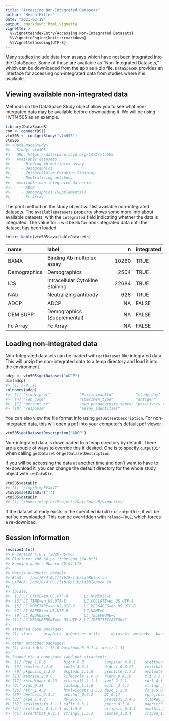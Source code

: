 ```yaml
---
title: "Accessing Non-Integrated Datasets"
author: "Helen Miller"
date: "2021-02-18"
output: rmarkdown::html_vignette
vignette: >
  %\VignetteIndexEntry{Accessing Non-Integrated Datasets}
  %\VignetteEngine{knitr::rmarkdown}
  %\VignetteEncoding{UTF-8}
---
```




Many studies include data from assays which have not been integrated into the DataSpace. Some of these are available as "Non-Integrated Datasets," which can be downloaded from the app as a zip file. `DataSpaceR` provides an interface for accessing non-integrated data from studies where it is available. 

## Viewing available non-integrated data

Methods on the DataSpace Study object allow you to see what non-integrated data may be available before downloading it. We will be using HVTN 505 as an example. 


```r
library(DataSpaceR)
con <- connectDS()
vtn505 <- con$getStudy("vtn505")
vtn505
#> <DataSpaceStudy>
#>   Study: vtn505
#>   URL: https://dataspace.cavd.org/CAVD/vtn505
#>   Available datasets:
#>     - Binding Ab multiplex assay
#>     - Demographics
#>     - Intracellular Cytokine Staining
#>     - Neutralizing antibody
#>   Available non-integrated datasets:
#>     - ADCP
#>     - Demographics (Supplemental)
#>     - Fc Array
```

The print method on the study object will list available non-integrated datasets. The `availableDatasets` property shows some more info about available datasets, with the `integrated` field indicating whether the data is integrated. The value for `n` will be `NA` for non-integrated data until the dataset has been loaded. 


```r
knitr::kable(vtn505$availableDatasets)
```



|name         |label                           |     n|integrated |
|:------------|:-------------------------------|-----:|:----------|
|BAMA         |Binding Ab multiplex assay      | 10260|TRUE       |
|Demographics |Demographics                    |  2504|TRUE       |
|ICS          |Intracellular Cytokine Staining | 22684|TRUE       |
|NAb          |Neutralizing antibody           |   628|TRUE       |
|ADCP         |ADCP                            |    NA|FALSE      |
|DEM SUPP     |Demographics (Supplemental)     |    NA|FALSE      |
|Fc Array     |Fc Array                        |    NA|FALSE      |

## Loading non-integrated data

Non-Integrated datasets can be loaded with `getDataset` like integrated data. This will unzip the non-integrated data to a temp directory and load it into the environment. 


```r
adcp <- vtn505$getDataset("ADCP")
dim(adcp)
#> [1] 378  11
colnames(adcp)
#>  [1] "study_prot"             "ParticipantId"          "study_day"             
#>  [4] "lab_code"               "specimen_type"          "antigen"               
#>  [7] "percent_cv"             "avg_phagocytosis_score" "positivity_threshold"  
#> [10] "response"               "assay_identifier"
```

You can also view the file format info using `getDatasetDescription`. For non-integrated data, this will open a pdf into your computer's default pdf viewer. 


```r
vtn505$getDatasetDescription("ADCP")
```

Non-integrated data is downloaded to a temp directory by default. There are a couple of ways to override this if desired. One is to specify `outputDir` when calling `getDataset` or `getDatasetDescription`.

If you will be accessing the data at another time and don't want to have to re-download it, you can change the default directory for the whole study object with `setDataDir`. 


```r
vtn505$dataDir
#> [1] "/tmp/RtmpEVXkVT"
vtn505$setDataDir(".")
vtn505$dataDir
#> [1] "/home/jmtaylor/Projects/DataSpaceR/vignettes"
```

If the dataset already exists in the specified `dataDir` or `outputDir`, it will be not be downloaded. This can be overridden with `reload=TRUE`, which forces a re-download. 


## Session information


```r
sessionInfo()
#> R version 4.0.1 (2020-06-06)
#> Platform: x86_64-pc-linux-gnu (64-bit)
#> Running under: Ubuntu 20.04 LTS
#> 
#> Matrix products: default
#> BLAS:   /opt/R/4.0.1/lib/R/lib/libRblas.so
#> LAPACK: /opt/R/4.0.1/lib/R/lib/libRlapack.so
#> 
#> locale:
#>  [1] LC_CTYPE=en_US.UTF-8       LC_NUMERIC=C              
#>  [3] LC_TIME=en_US.UTF-8        LC_COLLATE=en_US.UTF-8    
#>  [5] LC_MONETARY=en_US.UTF-8    LC_MESSAGES=en_US.UTF-8   
#>  [7] LC_PAPER=en_US.UTF-8       LC_NAME=C                 
#>  [9] LC_ADDRESS=C               LC_TELEPHONE=C            
#> [11] LC_MEASUREMENT=en_US.UTF-8 LC_IDENTIFICATION=C       
#> 
#> attached base packages:
#> [1] stats     graphics  grDevices utils     datasets  methods   base     
#> 
#> other attached packages:
#> [1] data.table_1.13.6 DataSpaceR_0.7.4  knitr_1.31       
#> 
#> loaded via a namespace (and not attached):
#>  [1] Rcpp_1.0.6        highr_0.8         compiler_4.0.1    prettyunits_1.1.1
#>  [5] remotes_2.2.0     tools_4.0.1       digest_0.6.27     testthat_3.0.2   
#>  [9] pkgbuild_1.2.0    pkgload_1.1.0     jsonlite_1.7.2    evaluate_0.14    
#> [13] memoise_2.0.0     lifecycle_1.0.0   rlang_0.4.10      cli_2.3.0        
#> [17] rstudioapi_0.13   crosstalk_1.1.1   yaml_2.2.1        curl_4.3         
#> [21] xfun_0.21         fastmap_1.1.0     withr_2.4.1       stringr_1.4.0    
#> [25] httr_1.4.2        htmlwidgets_1.5.3 desc_1.2.0        fs_1.5.0         
#> [29] devtools_2.3.2    webshot_0.5.2     DT_0.17           rprojroot_2.0.2  
#> [33] glue_1.4.2        R6_2.5.0          processx_3.4.5    Rlabkey_2.6.0    
#> [37] sessioninfo_1.1.1 callr_3.5.1       purrr_0.3.4       magrittr_2.0.1   
#> [41] htmltools_0.5.1.1 ps_1.5.0          ellipsis_0.3.1    usethis_2.0.1    
#> [45] assertthat_0.2.1  stringi_1.5.3     cachem_1.0.4      crayon_1.4.1
```
